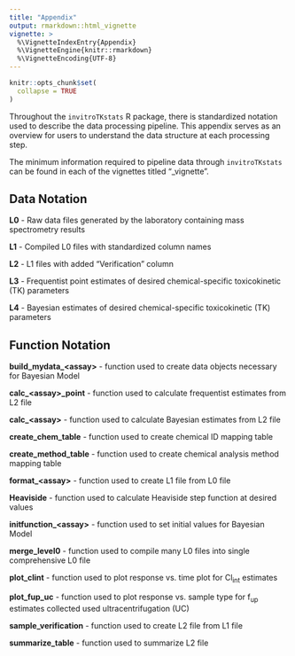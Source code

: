 ```yaml
---
title: "Appendix"
output: rmarkdown::html_vignette
vignette: >
  %\VignetteIndexEntry{Appendix}
  %\VignetteEngine{knitr::rmarkdown}
  %\VignetteEncoding{UTF-8}
---
```


```r
knitr::opts_chunk$set(
  collapse = TRUE
)
```

Throughout the `invitroTKstats` R package, there is standardized notation used to describe the data processing pipeline. This appendix serves as an overview for users to understand the data structure at each processing step. 

The minimum information required to pipeline data through `invitroTKstats` can be found in each of the vignettes titled "<Assay>_vignette".  

## Data Notation

**L0** - Raw data files generated by the laboratory containing mass spectrometry results 

**L1** - Compiled L0 files with standardized column names 

**L2** - L1 files with added "Verification" column 

**L3** - Frequentist point estimates of desired chemical-specific toxicokinetic (TK) parameters 

**L4** - Bayesian estimates of desired chemical-specific toxicokinetic (TK) parameters

## Function Notation

**build\_mydata\_\<assay\>** - function used to create data objects necessary for Bayesian Model 

**calc\_\<assay\>\_point** - function used to calculate frequentist estimates from L2 file

**calc_\<assay\>** - function used to calculate Bayesian estimates from L2 file

**create_chem_table** - function used to create chemical ID mapping table

**create_method_table** - function used to create chemical analysis method mapping table 

**format_\<assay\>** - function used to create L1 file from L0 file

**Heaviside** - function used to calculate Heaviside step function at desired values  

**initfunction_\<assay\>** - function used to set initial values for Bayesian Model

**merge_level0** - function used to compile many L0 files into single comprehensive L0 file 

**plot_clint** - function used to plot response vs. time plot for Cl~int~ estimates 

**plot_fup_uc** - function used to plot response vs. sample type for f~up~ estimates collected used ultracentrifugation (UC)

**sample_verification** - function used to create L2 file from L1 file 

**summarize_table** - function used to summarize L2 file 


